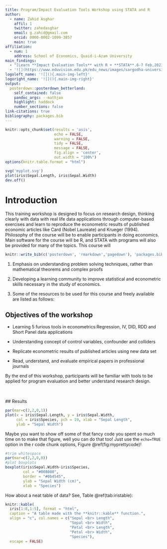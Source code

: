 ---
title: Program/Impact Evaluation Tools Workshop using STATA and R
author:
  - name: Zahid Asghar
    affil: 1
    twitter: zahedasghar
    email: g.zahid@gmail.com
    orcid: 0000-0002-1099-3857
    main: true
affiliation:
  - num: 1
    address: School of Economics, Quaid-i-Azam University
main_findings:
  - "[Learn **Impact Evaluation Tools** with R + **STATA**.6-7 Feb,2023](https://forms.gle/yzgTDuEZJDmGjzKHA)"
  - '![](https://www.eduvision.edu.pk/edu_news/images/sargodha-university.webp){.main_pic}'
logoleft_name: '![](){.main-img-left}'
logoright_name: '![](){.main-img-right}'
output: 
  posterdown::posterdown_betterland:
    self_contained: false
    pandoc_args: --mathjax
    highlight: haddock
    number_sections: false
link-citations: true
bibliography: packages.bib
---

```{r, include=FALSE}
knitr::opts_chunk$set(results = 'asis',
                      echo = FALSE,
                      warning = FALSE,
                      tidy = FALSE,
                      message = FALSE,
                      fig.align = 'center',
                      out.width = "100%")
options(knitr.table.format = "html") 
```

```{r myplot, include=FALSE}
svg('myplot.svg')
plot(iris$Sepal.Length, iris$Sepal.Width)
dev.off()
```

# Introduction

This training workshop is designed to focus on research design, thinking clearly with data with real life data applications through computer-based exercises and learn to reproduce the econometric results of published economic articles like Card (Nobel Laureate) and Krueger (1994). Philosophy of the course will be to enable participants in doing economics. Main software for the course will be R, and STATA with programs will also be provided for many of the topics. This course will




```{r, include=FALSE}
knitr::write_bib(c('posterdown', 'rmarkdown','pagedown'), 'packages.bib')
```

1. Emphasis on understanding problem solving techniques, rather than mathematical theorems and complex proofs

2. Developing a learning community to improve statistical and econometric skills necessary in the study of economics.

3. Some of the resources to be used for this course and freely available are listed as follows:

## Objectives of the workshop

-   Learning 5 furious tools in econometrics:Regression, IV, DID, RDD and Short Panel data applications

-   Understanding concept of control variables, confounder and colliders

-   Replicate econometric results of published articles using new data set

-   Read, understand, and evaluate empirical papers in professional journals

By the end of this workshop, participants will be familiar with tools to be applied for program evaluation and better understand research design.

<br><br>
## Results


```{r, irisfigure, fig.cap='Here is a caption for the figure. This can be added by using the "fig.cap" option in the r code chunk options, see this [link](https://yihui.name/knitr/options/#plots) from the legend himself, [Yihui Xie](https://twitter.com/xieyihui).', out.width="80%"}
par(mar=c(2,2,0,1))
plot(x = iris$Sepal.Length, y = iris$Sepal.Width,
     col = iris$Species, pch = 19, xlab = "Sepal Length",
     ylab = "Sepal Width")
```

Maybe you want to show off some of that fancy code you spent so much time on to make that figure, well you can do that too! Just use the `echo=TRUE` option in the r code chunk options, Figure \@ref(fig:myprettycode)!

```{r myprettycode, echo=FALSE,collapse=TRUE, fig.cap='Boxplots, so hot right now!', fig.height=3.5, out.width="80%"}
#trim whitespace
par(mar=c(2,2,0,0))
#plot boxplots
boxplot(iris$Sepal.Width~iris$Species,
        col = "#008080", 
        border = "#0b4545",
        ylab = "Sepal Width (cm)",
        xlab = "Species")
```

How about a neat table of data? See, Table \@ref(tab:iristable):

```{r, iristable}
knitr::kable(
  iris[1:8,1:5], format = "html",
  caption = "A table made with the **knitr::kable** function.",
  align = "c", col.names = c("Sepal <br> Length",
                             "Sepal <br> Width",
                             "Petal <br> Length",
                             "Petal <br> Width",
                             "Species"),
  escape = FALSE)
```

